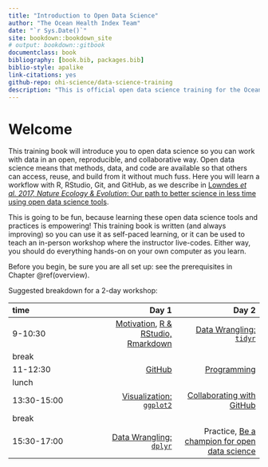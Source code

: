 ```yaml
--- 
title: "Introduction to Open Data Science"
author: "The Ocean Health Index Team"
date: "`r Sys.Date()`"
site: bookdown::bookdown_site
# output: bookdown::gitbook
documentclass: book
bibliography: [book.bib, packages.bib]
biblio-style: apalike
link-citations: yes
github-repo: ohi-science/data-science-training
description: "This is official open data science training for the Ocean Health Index."
---
```


# Welcome {#welcome}

This training book will introduce you to open data science so you can work with data in an open, reproducible, and collaborative way. Open data science means that methods, data, and code are available so that others can access, reuse, and build from it without much fuss. Here you will learn a workflow with R, RStudio, Git, and GitHub, as we describe in [Lowndes *et al. 2017, Nature Ecology & Evolution*: Our path to better science in less time using open data science tools](https://www.nature.com/articles/s41559-017-0160).

This is going to be fun, because learning these open data science tools and practices is empowering! This training book is written (and always improving) so you can use it as self-paced learning, or it can be used to teach an in-person workshop where the instructor live-codes. Either way, you should do everything hands-on on your own computer as you learn. 

Before you begin, be sure you are all set up: see the prerequisites in Chapter \@ref(overview). 

Suggested breakdown for a 2-day workshop: 

|time       |      Day 1|      Day 2|
|:----------|----------:|----------:|
|9-10:30    |  [Motivation](#overview), [R & RStudio, Rmarkdown](#rstudio) |  [Data Wrangling: `tidyr`](#tidyr) |
|break      |  | |
|11-12:30   | [GitHub](#github) | [Programming](#programming) |
|lunch      |  ||
|13:30-15:00 |  [Visualization: `ggplot2`](#ggplot2) | [Collaborating with GitHub](#collaborating) |
|break      |  |  |
|15:30-17:00 |  [Data Wrangling: `dplyr`](#dplyr) | Practice, [Be a champion for open data science](#champion) |

